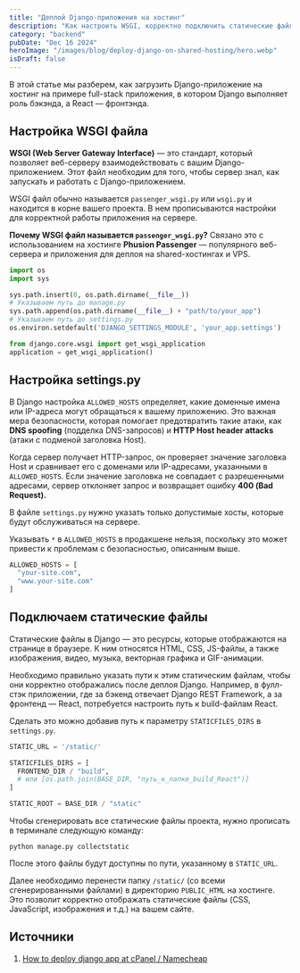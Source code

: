 ```yaml
---
title: "Деплой Django-приложения на хостинг"
description: "Как настроить WSGI, корректно подключить статические файлы и обеспечить бесперебойную работу Django приложения с React фронтендом на сервере"
category: "backend"
pubDate: "Dec 16 2024"
heroImage: "/images/blog/deploy-django-on-shared-hosting/hero.webp"
isDraft: false
---
```


В этой статье мы разберем, как загрузить Django-приложение на хостинг на примере full-stack приложения, в котором Django выполняет роль бэкэнда, а React — фронтэнда.

## Настройка WSGI файла

**WSGI (Web Server Gateway Interface)** — это стандарт, который позволяет веб-серверу взаимодействовать с вашим Django-приложением. Этот файл необходим для того, чтобы сервер знал, как запускать и работать с Django-приложением.

WSGI файл обычно называется `passenger_wsgi.py` или `wsgi.py` и находится в корне вашего проекта. В нем прописываются настройки для корректной работы приложения на сервере.

**Почему WSGI файл называется `passenger_wsgi.py`?** Связано это с использованием на хостинге **Phusion Passenger** — популярного веб-сервера
и приложения для деплоя на shared-хостингах и VPS.

```python title="passenger_wsgi.py"
import os
import sys

sys.path.insert(0, os.path.dirname(__file__))
# Указываем путь до manage.py
sys.path.append(os.path.dirname(__file__) + "path/to/your_app")
# Указываем путь до settings.py
os.environ.setdefault('DJANGO_SETTINGS_MODULE', 'your_app.settings')

from django.core.wsgi import get_wsgi_application
application = get_wsgi_application()
```

## Настройка settings.py

В Django настройка `ALLOWED_HOSTS` определяет, какие доменные имена или IP-адреса могут обращаться к вашему приложению. Это важная мера безопасности, которая помогает предотвратить такие атаки, как **DNS spoofing** (подделка DNS-запросов) и **HTTP Host header attacks** (атаки с подменой заголовка Host).

Когда сервер получает HTTP-запрос, он проверяет значение заголовка Host и сравнивает его с доменами или IP-адресами, указанными в `ALLOWED_HOSTS`. Если значение заголовка не совпадает с разрешенными адресами, сервер отклоняет запрос и возвращает ошибку **400 (Bad Request).**

В файле `settings.py` нужно указать только допустимые хосты, которые будут обслуживаться на сервере.

Указывать `*` в `ALLOWED_HOSTS` в продакшене нельзя, поскольку это может привести к проблемам с безопасностью, описанным выше.

```python title="settings.py"
ALLOWED_HOSTS = [
  "your-site.com",
  "www.your-site.com"
]
```

## Подключаем статические файлы

Статические файлы в Django — это ресурсы, которые отображаются на странице в браузере. К ним относятся HTML, CSS, JS-файлы, а также изображения, видео, музыка, векторная графика и GIF-анимации.

Необходимо правильно указать пути к этим статическим файлам, чтобы они корректно отображались после деплоя Django. Например, в фулл-стэк приложении, где за бэкенд отвечает Django REST Framework, а за фронтенд — React, потребуется настроить путь к build-файлам React.

Сделать это можно добавив путь к параметру `STATICFILES_DIRS` в `settings.py`.

```python title="settings.py" {3-6}
STATIC_URL = '/static/'

STATICFILES_DIRS = [
  FRONTEND_DIR / "build",
  # или [os.path.join(BASE_DIR, "путь_к_папке_build_React")]
]

STATIC_ROOT = BASE_DIR / "static"
```

Чтобы сгенерировать все статические файлы проекта, нужно прописать в терминале следующую команду:

```shell title="Terminal"
python manage.py collectstatic
```

После этого файлы будут доступны по пути, указанному в `STATIC_URL`.

Далее необходимо перенести папку `/static/` (со всеми сгенерированными файлами) в директорию `PUBLIC_HTML` на хостинге. Это позволит корректно отображать статические файлы (CSS, JavaScript, изображения и т.д.) на вашем сайте.

## Источники

1. [How to deploy django app at cPanel / Namecheap](https://medium.com/@whitedodox/how-to-deploy-django-app-at-cpanel-namecheap-188ca5262f57)
